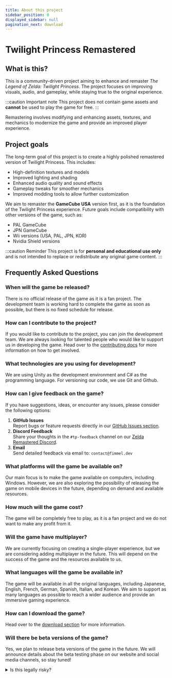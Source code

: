 ```yaml
---
title: About this project
sidebar_position: 0
displayed_sidebar: null
pagination_next: download
---
```


# Twilight Princess Remastered

## What is this?

This is a community-driven project aiming to enhance and remaster *The Legend of Zelda: Twilight Princess*. The project focuses on improving visuals, audio, and gameplay, while staying true to the original experience.

:::caution Important note
  This project does not contain game assets and **cannot** be used to play the game for free.
:::

Remastering involves modifying and enhancing assets, textures, and mechanics to modernize the game and provide an improved player experience.

## Project goals

The long-term goal of this project is to create a highly polished remastered version of Twilight Princess. This includes:

- High-definition textures and models
- Improved lighting and shading
- Enhanced audio quality and sound effects
- Gameplay tweaks for smoother mechanics
- Improved modding tools to allow further customization

We aim to remaster the **GameCube USA** version first, as it is the foundation of the Twilight Princess experience. Future goals include compatibility with other versions of the game, such as:

- PAL GameCube
- JPN GameCube
- Wii versions (USA, PAL, JPN, KOR)
- Nvidia Shield versions

:::caution Reminder
This project is for **personal and educational use only** and is not intended to replace or redistribute any original game content.
:::

## Frequently Asked Questions

### When will the game be released?  
There is no official release of the game as it is a fan project. The development team is working hard to complete the game as soon as possible, but there is no fixed schedule for release.

### How can I contribute to the project?  
If you would like to contribute to the project, you can join the development team. We are always looking for talented people who would like to support us in developing the game. Head over to the [contributing docs](/contribute) for more information on how to get involved.

### What technologies are you using for development?  
We are using Unity as the development environment and C# as the programming language. For versioning our code, we use Git and Github.

### How can I give feedback on the game?  
If you have suggestions, ideas, or encounter any issues, please consider the following options:
1. **GitHub Issues**  
   Report bugs or feature requests directly in our [GitHub Issues section](https://github.com/F1mmel/ZeldaTwilightPrincessRemastered/issues).
2. **Discord Feedback**  
   Share your thoughts in the `#tp-feedback` channel on our [Zelda Remastered Discord](https://discord.gg/WK8umpGm).
3. **Email**  
   Send detailed feedback via email to: `contact@fimmel.dev`

### What platforms will the game be available on?  
Our main focus is to make the game available on computers, including Windows. However, we are also exploring the possibility of releasing the game on mobile devices in the future, depending on demand and available resources.

### How much will the game cost?  
The game will be completely free to play, as it is a fan project and we do not want to make any profit from it.

### Will the game have multiplayer?  
We are currently focusing on creating a single-player experience, but we are considering adding multiplayer in the future. This will depend on the success of the game and the resources available to us.

### What languages will the game be available in?  
The game will be available in all the original languages, including Japanese, English, French, German, Spanish, Italian, and Korean. We aim to support as many languages as possible to reach a wider audience and provide an immersive gaming experience.

### How can I download the game?  
Head over to the [download section](/download) for more information.

### Will there be beta versions of the game?  
Yes, we plan to release beta versions of the game in the future. We will announce details about the beta testing phase on our website and social media channels, so stay tuned!


<details>
  <summary>Is this legally risky?</summary>

This project is legal because no original game files or instructions are provided. The game requires the original GameCube game files, as it is created at runtime using those assets. 

The project follows strict guidelines to avoid legal issues, including:

- Contributors must own the game on a GameCube or Wii console and dump their own assets.
- No original game files or proprietary content are distributed.

</details>
